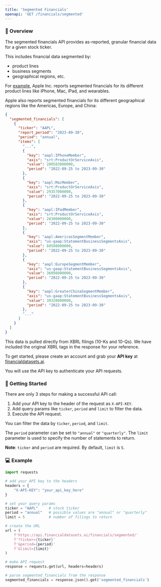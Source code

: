 ```yaml
---
title: 'Segmented Financials'
openapi: 'GET /financials/segmented'
---
```


### 👋  Overview
The segmented financials API provides as-reported, granular financial data for a given stock ticker.

This includes financial data segmented by:
- product lines
- business segments
- geographical regions, etc.

For [example](https://api.financialdatasets.ai/financials/segmented/?ticker=AAPL&limit=1&period=annual), Apple Inc. reports segmented financials for its different product lines like iPhone, Mac, iPad, and wearables.

Apple also reports segmented financials for its different geographical regions like the Americas, Europe, and China:
```json
{
  "segmented_financials": [
    {
      "ticker": "AAPL",
      "report_period": "2023-09-30",
      "period": "annual",
      "items": [
        "...",
        {
          "key": "aapl:IPhoneMember",
          "axis": "srt:ProductOrServiceAxis",
          "value": 200583000000,
          "period": "2022-09-25 to 2023-09-30"
        },
        {
          "key": "aapl:MacMember",
          "axis": "srt:ProductOrServiceAxis",
          "value": 29357000000,
          "period": "2022-09-25 to 2023-09-30"
        },
        {
          "key": "aapl:IPadMember",
          "axis": "srt:ProductOrServiceAxis",
          "value": 28300000000,
          "period": "2022-09-25 to 2023-09-30"
        },
        {
          "key": "aapl:AmericasSegmentMember",
          "axis": "us-gaap:StatementBusinessSegmentsAxis",
          "value": 60508000000,
          "period": "2022-09-25 to 2023-09-30"
        },
        {
          "key": "aapl:EuropeSegmentMember",
          "axis": "us-gaap:StatementBusinessSegmentsAxis",
          "value": 36098000000,
          "period": "2022-09-25 to 2023-09-30"
        },
        {
          "key": "aapl:GreaterChinaSegmentMember",
          "axis": "us-gaap:StatementBusinessSegmentsAxis",
          "value": 30328000000,
          "period": "2022-09-25 to 2023-09-30"
        },
        "..."
      ]
    }
  ]
}
```

This data is pulled directly from XBRL filings (10-Ks and 10-Qs).  We have included the original XBRL tags in the response for your reference.

To get started, please create an account and grab your <b>API key</b> at [financialdatasets.ai](https://financialdatasets.ai).

You will use the API key to authenticate your API requests.

###  🚀  Getting Started
There are only 3 steps for making a successful API call:
1. Add your API key to the header of the request as `X-API-KEY`.
2. Add query params like `ticker`, `period` and `limit` to filter the data.
3. Execute the API request.

You can filter the data by `ticker`, `period`, and `limit`.

The `period` parameter can be set to `"annual"` or `"quarterly"`. The `limit` parameter is used to specify the number of statements to return.

**Note**: `ticker` and `period` are required.  By default, `limit` is `5`.

### 💻  Example

```python Segmented Financials
import requests

# add your API key to the headers
headers = {
    "X-API-KEY": "your_api_key_here"
}

# set your query params
ticker = "AAPL"     # stock ticker
period = "annual"   # possible values are "annual" or "quarterly"
limit = 5           # number of filings to return

# create the URL
url = (
    f'https://api.financialdatasets.ai/financials/segmented/'
    f'?ticker={ticker}'
    f'&period={period}'
    f'&limit={limit}'
)

# make API request
response = requests.get(url, headers=headers)

# parse segmented_financials from the response
segmented_financials = response.json().get('segmented_financials')
```